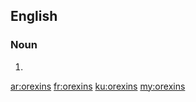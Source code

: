 ==English==

===Noun===
{{head|en|plural}}

# {{plural of|orexin|lang=en}}

[[ar:orexins]]
[[fr:orexins]]
[[ku:orexins]]
[[my:orexins]]